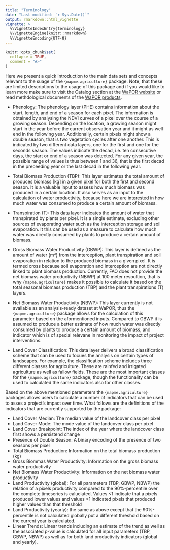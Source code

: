 ```yaml
---
title: "Terminology"
date: "Last modified: `r Sys.Date()`"
output: rmarkdown::html_vignette
vignette: >
  %\VignetteIndexEntry{terminology}
  %\VignetteEngine{knitr::rmarkdown}
  %\VignetteEncoding{UTF-8}
---
```


```r
knitr::opts_chunk$set(
  collapse = TRUE,
  comment = "#>"
)
```

Here we present a quick introduction to the main data sets and concepts
relevant to the suage of the `{mapme.agriculture}` package. Note, that
these are limited descriptions to the usage of this package and if you would like 
to learn more make sure to visit the Catalog section at the [WaPOR website](https://wapor.apps.fao.org/)
or read methdological documents of the [WaPOR products](http://www.fao.org/in-action/remote-sensing-for-water-productivity/resources/en/).

- Phenology: The phenology layer (PHE) contains information about the start, 
length, and end of a season for each pixel. The information is obtained by
analysing the NDVI curves of a pixel over the course of a growing season. Depending
on the location, a growing season might start in the year before the current
observation year and it might as well end in the following year. Additionally,
certain pixels might show a double season, that is two vegetation cycles after 
one another. This is indicated by two different data layers, one for the first and
one for the seconds season. The values indicate the decad, i.e. ten consecutive
days, the start or end of a season was detected. For any given year, the possible 
range of values is thus between 1 and 36, that is the first decad in the preceeding
year or the last decad in the following year.

-  Total Biomass Production (TBP): This layer estimates the total amount of
produces biomass [kg] in a given pixel for both the first and second season. It 
is a valuable input to assess how much biomass was produced in a certain location.
It also serves as an input to the calculation of water productivity, because here
we are interested in how much water was consumed to produce a certain amount of biomass.

-  Transpiration (T): This data layer indicates the amount of water that transpirated
by plants per pixel. It is a single estimate, excluding other sources of evaporating
water such as the interception storage and soil evaporation. It this can be used
as a measure to calculate how much water was directly consumed by plants to produce
a certain amount of biomass. 

-  Gross Biomass Water Productivity (GBWP): This layer is defined as the amount of 
water (m³) from the interception, plant transpiration and soil evaporation in relation
to the produced biomass in a given pixel. It is termed cross because soil evaporation
and interception are not directly linked to plant biomass production. Currently, FAO
does not provide the net biomass water productivity (NBWP) at 100 meter resoultion,
that is why `{mapme.agriculture}` makes it possible to calculate it based on the
total seasonal biomass production (TBP) and the plant transpirations (T) layers. 

- Net Biomass Water Productivity (NBWP): This layer currently is not available
as an analysis-ready dataset at WaPOR, thus the `{mapme.agriculture}` package
allows for the calculation of this parameter based on the aformentioned inputs.
Compared to GBWP it is assumed to produce a better estimate of how much water
was directly consumed by plants to produce a certain amount of biomass, and indicator
which is of special relevane in monitoring the impact of project interventions.

-  Land Cover Classification: This data layer delivers a broad classification scheme
that can be used to focues the analysis on certain types of landscapes. For example,
the classification scheme includes three different classes for agriculture. These 
are rainfed and irrigated agriculture as well as fallow fields. These are the most 
important classes for the `{mapme.agriculture}` package, though the functionality
can be used to calculated the same indicators also for other classes.

Based on the above mentioned parameters the `{mapme.agriculture}` packages allows
users to calculate a number of indicators that can be used to asses a project's
impact over time. What follows are the definitions of the indicators that are 
currently supported by the package:

-  Land Cover Median: The median value of the landcover class per pixel
-  Land Cover Mode: The mode value of the landcover class per pixel
-  Land Cover Breakpoint: The index of the year where the landcover class first shows a persistend change
-  Presence of Double Season: A binary encoding of the presence of two seasons per pixel
-  Total Biomass Production: Information on the total biomass production (kg)
-  Gross Biommas Water Productivity: Information on the gross biomass water productivity
-  Net Biomass Water Productivity: Information on the net biomass water productivity
-  Land Productivity (global): For all parameters (TBP, GBWP, NBWP) the relation
of a pixels productivity compared to the 90%-percentile over the complete timeseries is caluclated.
Values <1 indicate that a pixels produced lower values and values >1 indicated pixels
that produced higher values than that threshold
- Land Productivity (yearly): the same as above except that the 90%-percentile is not
calculated globally put a different threshold based on the current year is calculated.
-  Linear Trends: Linear trends including an estimate of the trend as well as the 
associated p-value is calculated for all input parameters (TBP, GBWP, NBWP) as well as for both land
productivity indicators (global and yearly).
